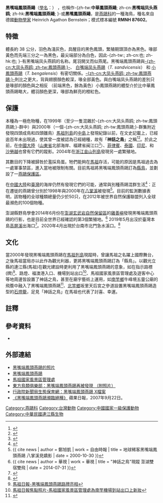 {{noteTA
|1=zh-cn:中华凤头燕鸥; zh-tw:黑嘴端鳳頭燕鷗; zh-hk:中華鳳頭燕鷗; 
}}
{{speciesbox
| name = 黑嘴端鳳頭燕鷗
| status = CR 
| status_system = IUCN3.1
| status_ref = <ref name="iucn">{{IUCN|id=22694585 |title=''Thalasseus bernsteini'' |assessors=[[BirdLife_International|BirdLife International]]  |version=2019.3 |year=2018 |accessdate=7 August 2018}} 資料庫資料包含說明此物種被編入極危級別的原因</ref>
| trend = unknown
| image = Chinese crested tern colony.jpg
| image_width = 260px
| image_caption = 蹲坐在一群[[大鳳頭燕鷗|-{zh-cn:大凤头燕鸥; zh-tw:鳳頭燕鷗;}-]]之間孵卵的黑嘴端鳳頭燕鷗
| genus = Thalasseus
| species = bernsteini
| authority = ([[赫爾曼·施萊格爾|Schlegel]], 1863)<ref>Schlegel H. Sternae. "[[:iarchive:revuemthodique06rijk|Muséum d'histoire naturelle des Pays-Bas：Revue méthodique et critique des collections déposées dans cet établissement]]". ''Zoologische Mededelingen''（Leiden, Rijksmuseum van Natuurlijke Historie）. 1863–1866, t.6. pp.233</ref>
| synonyms = 
* ''[[大凤头燕鸥|Thalasseus bergii cristatus]]'' <br><small>Stephans, 1826{{noteTag|1=鳥類學家 James L. Peters（1934）將本種歸類於-{zh-cn:大凤头燕鸥; zh-tw:鳳頭燕鷗;}-東南亞種<ref>James Lee Peters. "[[:iarchive:checklistofbirds21934pete|Check-list of birds of the world（Volume II）]]". Harvard University Press. 1934: pp.342.</ref>}}</small>
* ''Sterna bernsteini'' <br><small>Schlegel, 1863<ref>{{cite journal | author = Bridge, E. S.; Jones, A. W. & Baker, A. J. | title = "A phylogenetic framework for the terns (Sternini) inferred from mtDNA sequences: implications for taxonomy and plumage evolution" | journal = ''Molecular Phylogenetics and Evolution'' | volume = 35 | pages = 459–469 | year = 2005 | url = http://www.cmnh.org/site/Files/Ornithology/MPETerns.pdf | access-date = 2014-02-15 | archive-date = 2016-04-12 | archive-url = https://web.archive.org/web/20160412083752/https://www.cmnh.org/site/files/ornithology/mpeterns.pdf | dead-url = no }}</ref></small>
* ''Sterna zimmermanni'' <br><small>Reichenow, 1903</small>
* ''Thalasseus zimmermanni'' <br><small>（Reichenow, 1903）</small>
}}
'''黑嘴端鳳頭燕鷗'''（[[學名|學名]]：'''''{{lang|la|Thalasseus bernsteini}}'''''） ，也稱作-{zh-tw:'''中華鳳頭燕鷗'''; zh-cn:'''黑嘴端凤头燕鸥'''; zh-hk:'''黑嘴端鳳頭燕鷗'''; }-或'''黑嘴鳳頭燕鷗'''，是[[燕鷗科|燕鷗科]]的一種海鳥，種名來自德國[[動物學家|動物學家]] Heinrich Agathon Bernstein；模式標本編號 '''RMNH 87602'''。

==特徵==
體長約 38 公分，羽色為淺灰色，具醒目的黑色鳳頭，繁殖期頭頂亦為黑色。喙部黃色而先端三分之一為黑色，最尖端部分為白色，因此-{zh-tw:; zh-cn:也; zh-hk:也; }-有黑嘴端凤头燕鸥的名称。尾羽開叉而似燕尾。黑嘴端鳳頭燕鷗與[[大鳳頭燕鷗|-{zh-cn:大凤头燕鸥; zh-tw:鳳頭燕鷗;}-]]、 [[白嘴端凤头燕鷗|白嘴端凤头燕鷗]]（''T. sandvicensis''） 和 [[小鳳頭燕鷗|小鳳頭燕鷗]]（''T. bengalensis''）有密切關係。[[大鳳頭燕鷗|-{zh-cn:大凤头燕鸥; zh-tw:鳳頭燕鷗;}-]]則比之更大，背與翅膀顏色較深，喙全部黃色。與白嘴端凤头燕鷗的差別只是喙部的顏色與之相反 （前端黑色，餘為黃色）小鳳頭燕鷗的體型介於比中華鳳頭燕鷗略大，體羽顏色更深，喙部為鮮亮的橙紅色。

==保護==
本種為一極危物種，在1999年（至少一隻混雜於-{zh-cn:大凤头燕鸥; zh-tw:鳳頭燕鷗;}-群中）與2000年（一個-{zh-cn:大凤头燕鸥; zh-tw:鳳頭燕鷗;}-群集附近發現四頭成鳥和四頭雛鳥）[[馬祖列島|馬祖列島]]的[[中島_(連江縣)|中島]]上發現紀錄以前，在文史記載上，已經逾百年未出現過，使其曾一度被認為已經絕種，故有「'''神話之鳥'''」之稱<ref>{{cite book | author = 梁皆得 | title = 神話之鳥：發現黑嘴端鳳頭燕鷗 | publisher = 連江縣政府 | isbn = 978-986-01-1237-5 |date=2007年10月}}</ref><ref>{{cite book | author = 劉小如、丁宗蘇、方偉宏、林文宏、蔡牧起、顏重威 | title = 台灣鳥類誌第二版(中) | publisher = 行政院農業委員會林務局 | isbn = 978-986-03-3926-0 | page = pp.242–244 | url = http://taibif.tw/download/avifauna/flipviewerxpress.html | date = 2012年12月 | access-date = 2014-02-20 | archive-date = 2017-12-22 | archive-url = https://web.archive.org/web/20171222034303/http://taibif.tw/download/avifauna/flipviewerxpress.html | dead-url = no }}</ref>。於此之前，在[[中國大陸|中國大陸]]（[[山東省|山東省]]北部海岸、福建省闽江口<ref>{{cite book | author = 約翰∙馬敬能、卡倫∙菲利普斯、何芬奇 | title = 中國鳥類野外手冊（A Field Guide to the Birds of China） | publisher = 湖南教育出版社 | isbn = 7-5355-3224-1 | page = pp.174, pl.48（437）|date=2000年6月}}</ref>）、[[菲律賓|菲律賓]]、[[泰國|泰國]]、[[印尼|印尼]]、和[[沙勞越|沙勞越]]也曾有它們的蹤影。2004年在[[浙江|浙江]][[韭山列島|韭山列島]]發現另一處繁殖地。

其數目的下降被歸咎於濫採鳥蛋。牠們能夠在[[馬祖|馬祖]]存活，可能的原因是馬祖過去為一處軍事禁區，進入當地被限制有關。目前馬祖將黑嘴端鳳頭燕鷗訂為[[縣鳥|縣鳥]]，並劃設了一[[馬祖列島燕鷗保護區|燕鷗保護區]]。

在[[中國大陸|中國大陸]]和[[臺灣|臺灣]]的海岸仍然有發現它們的可能，通常與別種燕鷗混群生活<ref>{{cite book | author = 顏重威、諸葛陽、陳水華 | title = 中國的海鷗與燕鷗 | publisher = [[國立鳳凰谷鳥園|國立鳳凰谷鳥園]] | location = 台灣, 南投 | isbn = 986 00-6630-2 | page = pp.119–121|date=2006年10月}}</ref>：正在遷徙的燕鷗曾分別於1998年與2000年在[[八掌溪|八掌溪]]被發現<ref>{{ cite news | author = 鄭旭凱 | work = 自由時報 | title = 地球稀客黑嘴端鳳頭燕鷗 八掌溪見嬌影 | date = 2000-10-30 }}</ref>。目前的監測數據表明，該物種的全球種類總量仍少於50只，在2012年被世界自然保護聯盟列入全球最瀕危的100個物種。

澎湖縣野鳥學會2014年6月份在[[澎湖玄武岩自然保留區|澎湖玄武岩自然保留區]]的[[雞善嶼|雞善嶼]]發現黑嘴端鳳頭燕鷗的行影，也是目前全世界已經確認的第3個繁殖地。<ref>{{ cite news | author = 華視 | work = 華視 | title = "神話之鳥"現蹤 澎湖雙宿雙飛 | date = 2014-07-31 }}</ref>
2019年5月出沒於臺灣本島[[高屏溪|高屏溪]]出海口<ref>{{cite web | url = https://www.cna.com.tw/news/ahel/201905170317.aspx | title = 神話之鳥現蹤高屏溪 鳥友風聞搶拍 | author = 王淑芬、程啟峰 | date = 2019-05-18 | work = [[中央通訊社|中央通訊社]] | publisher = 中央社 | location = 台北市 | accessdate = 2019-12-31 | archive-date = 2019-12-31 | archive-url = https://web.archive.org/web/20191231121550/https://www.cna.com.tw/news/ahel/201905170317.aspx | dead-url = no }}</ref>。2020年4月出現於台南市北門急水溪口。<ref>{{Cite web|title=神話之鳥「黑嘴端鳳頭燕鷗」現身台南北門急水溪|url=https://money.udn.com/money/story/11799/4477220|accessdate=2020-05-08|author=陳慧明|date=2020-04-08|format=|publisher=|language=|archive-date=2020-04-20|archive-url=https://web.archive.org/web/20200420161859/https://money.udn.com/money/story/11799/4477220|dead-url=no}}</ref>

==文化==
當2000年發現黑嘴端鳳頭燕鷗在[[馬祖列島|馬祖列島]]現蹤時，曾讓馬祖之名躍上國際舞台，之後馬祖當局亦以此作為觀光利器，更將黑嘴端鳳頭燕鷗訂為「縣鳥」。以觀光立縣的連江縣(馬祖)在觀光建設時更利用了黑嘴端鳳頭燕鷗的意象，如在指示路標(牌)<ref>[http://www.matsu-news.gov.tw/news_info.php?CMD=open&UID=106565 馬祖日報-黑嘴端鳳頭燕鷗路牌亮相]</ref>、路燈、福澳港入口、機場到站出口<ref>[http://www.matsu-news.gov.tw/focus_no_size.php?UID=96362 馬祖日報焦點照片-馬祖國家風景區管理處為南竿機場到站出口上新妝]</ref>、馬祖國家風景區管理處及遊客中心等地周邊皆設置了神話之鳥，甚至在廟宇藝術上運用，如[[南竿鄉|南竿鄉]]牛峰境五靈公廟的飛簷中融入了黑嘴端鳳頭燕鷗<ref>{{Cite web |url=http://mypaper.pchome.com.tw/hky1228/post/1321635797 |title=牛峰境五靈公廟建築賞析(圖示) |accessdate=2017-03-13 |archive-date=2017-03-14 |archive-url=https://web.archive.org/web/20170314063234/http://mypaper.pchome.com.tw/hky1228/post/1321635797 |dead-url=no }}</ref>、[[北竿鄉|北竿鄉]]坂里天后宮之參道設置黑嘴端鳳頭燕鷗造型的[[石燈籠|石燈籠]]，足見「神話之鳥」在馬祖也代表了討喜、幸運。

==註釋==
{{noteFoot}}

==參考資料==
{{reflist}}

{{refbegin}}
* {{cite book | author = M. Gochfeld & J. Burger in Josep del Hoyo, Andrew Elliott, Jordi Sargatal. eds. | title = "Handbook of the Birds of the World, Volume 3: Hoatzin to Auks" | publisher = Lynx Edicions | year = 1996 | isbn = 978-84-87334-20-7 | page = pp.647}}
{{refend}}

==外部連結 ==
*[https://web.archive.org/web/20140305024843/http://www.arkive.org/chinese-crested-tern/sterna-bernsteini/ 黑嘴端鳳頭燕鷗的照片]
*[https://zetaspace.win/matsu-chinese-crested-tern/ 黑嘴端鳳頭燕鷗]{{Wayback|url=https://zetaspace.win/matsu-chinese-crested-tern/ |date=20170427194118 }}
*[http://www.matsu-nsa.gov.tw/User/Article.aspx?a=25&l=1 馬祖國家風景區管理處]{{Wayback|url=http://www.matsu-nsa.gov.tw/User/Article.aspx?a=25&l=1 |date=20120511061802 }}
*[https://web.archive.org/web/20041019024359/http://orientalbirdclub.org/publications/bullfeats/chincres.html 東方鳥類俱樂部：黑嘴端鳳頭燕鷗再被發現 （附照片）]
*[https://web.archive.org/web/20130125235735/http://www.mofa.gov.tw/GIO/ecology/Chinese/animals/SeaAnimals/SeaAnimals11.htm 行政院新聞局生態保育網：黑嘴端鳳頭燕鷗  X檔案]
*[http://hk.apple.nextmedia.com/news/art/20070922/10189403 《黑嘴端鳳頭燕鷗瀕臨絕種》]{{Wayback|url=http://hk.apple.nextmedia.com/news/art/20070922/10189403 |date=20131216065539 }}  蘋果日報，2007年9月22日。

{{wikispecies-inline|Thalasseus bernsteini|黑嘴端鳳頭燕鷗}}
{{Taxonbar|from=Q430191}}

[[Category:燕鷗科|Category:燕鷗科]]
[[Category:台灣動物|Category:台灣動物]]
[[Category:中國國家一級保護動物|Category:中國國家一級保護動物]]
[[Category:中華民國連江縣生物|Category:中華民國連江縣生物]]